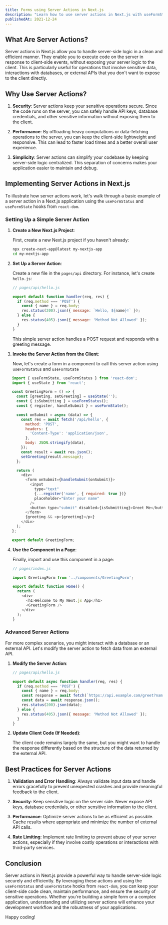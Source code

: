 ```yaml
---
title: Forms using Server Actions in Next.js
description: "Learn how to use server actions in Next.js with useFormStatus and useFormState from react-dom for secure, efficient server-side logic. Enhance your application's performance and maintain clean, simple code. Perfect for developers aiming to improve their Next.js projects."
publishedAt: 2021-12-24
---
```


## What Are Server Actions?

Server actions in Next.js allow you to handle server-side logic in a clean and efficient manner. They enable you to execute code on the server in response to client-side events, without exposing your server logic to the client. This is particularly useful for operations that involve sensitive data, interactions with databases, or external APIs that you don't want to expose to the client directly.

## Why Use Server Actions?

1. **Security**: Server actions keep your sensitive operations secure. Since the code runs on the server, you can safely handle API keys, database credentials, and other sensitive information without exposing them to the client.

2. **Performance**: By offloading heavy computations or data-fetching operations to the server, you can keep the client-side lightweight and responsive. This can lead to faster load times and a better overall user experience.

3. **Simplicity**: Server actions can simplify your codebase by keeping server-side logic centralized. This separation of concerns makes your application easier to maintain and debug.

## Implementing Server Actions in Next.js

To illustrate how server actions work, let's walk through a basic example of a server action in a Next.js application using the `useFormStatus` and `useFormState` hooks from `react-dom`.

### Setting Up a Simple Server Action

1. **Create a New Next.js Project**:

   First, create a new Next.js project if you haven't already:

   ```bash
   npx create-next-app@latest my-nextjs-app
   cd my-nextjs-app
   ```

2. **Set Up a Server Action**:

   Create a new file in the `pages/api` directory. For instance, let's create `hello.js`:

   ```javascript
   // pages/api/hello.js

   export default function handler(req, res) {
     if (req.method === 'POST') {
       const { name } = req.body;
       res.status(200).json({ message: `Hello, ${name}!` });
     } else {
       res.status(405).json({ message: 'Method Not Allowed' });
     }
   }
   ```

   This simple server action handles a POST request and responds with a greeting message.

3. **Invoke the Server Action from the Client**:

   Now, let's create a form in a component to call this server action using `useFormStatus` and `useFormState`

```js showLineNumbers title="components/GreetingForm.js" {3}
   import { useFormState, useFormStatus } from 'react-dom';
   import { useState } from 'react';

   const GreetingForm = () => {
     const [greeting, setGreeting] = useState('');
     const { isSubmitting } = useFormStatus();
     const { register, handleSubmit } = useFormState();

     const onSubmit = async (data) => {
       const res = await fetch('/api/hello', {
         method: 'POST',
         headers: {
           'Content-Type': 'application/json',
         },
         body: JSON.stringify(data),
       });
       const result = await res.json();
       setGreeting(result.message);
     };

     return (
       <div>
         <form onSubmit={handleSubmit(onSubmit)}>
           <input
             type="text"
             {...register('name', { required: true })}
             placeholder="Enter your name"
           />
           <button type="submit" disabled={isSubmitting}>Greet Me</button>
         </form>
         {greeting && <p>{greeting}</p>}
       </div>
     );
   };

   export default GreetingForm;
   ```

4. **Use the Component in a Page**:

   Finally, import and use this component in a page:

   ```javascript
   // pages/index.js

   import GreetingForm from '../components/GreetingForm';

   export default function Home() {
     return (
       <div>
         <h1>Welcome to My Next.js App</h1>
         <GreetingForm />
       </div>
     );
   }
   ```

### Advanced Server Actions

For more complex scenarios, you might interact with a database or an external API. Let's modify the server action to fetch data from an external API.

1. **Modify the Server Action**:

   ```javascript
   // pages/api/hello.js

   export default async function handler(req, res) {
     if (req.method === 'POST') {
       const { name } = req.body;
       const response = await fetch(`https://api.example.com/greet?name=${name}`);
       const data = await response.json();
       res.status(200).json(data);
     } else {
       res.status(405).json({ message: 'Method Not Allowed' });
     }
   }
   ```

2. **Update Client Code (If Needed)**:

   The client code remains largely the same, but you might want to handle the response differently based on the structure of the data returned by the external API.

## Best Practices for Server Actions

1. **Validation and Error Handling**: Always validate input data and handle errors gracefully to prevent unexpected crashes and provide meaningful feedback to the client.

2. **Security**: Keep sensitive logic on the server side. Never expose API keys, database credentials, or other sensitive information to the client.

3. **Performance**: Optimize server actions to be as efficient as possible. Cache results where appropriate and minimize the number of external API calls.

4. **Rate Limiting**: Implement rate limiting to prevent abuse of your server actions, especially if they involve costly operations or interactions with third-party services.

## Conclusion

Server actions in Next.js provide a powerful way to handle server-side logic securely and efficiently. By leveraging these actions and using the `useFormStatus` and `useFormState` hooks from `react-dom`, you can keep your client-side code clean, maintain performance, and ensure the security of sensitive operations. Whether you're building a simple form or a complex application, understanding and utilizing server actions will enhance your development workflow and the robustness of your applications.

Happy coding!
